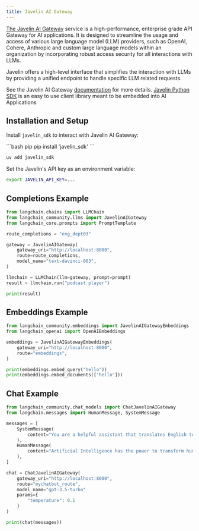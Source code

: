 ```yaml
---
title: Javelin AI Gateway
---
```


[The Javelin AI Gateway](https://www.getjavelin.io) service is a high-performance, enterprise grade API Gateway for AI applications.
It is designed to streamline the usage and access of various large language model (LLM) providers,
such as OpenAI, Cohere, Anthropic and custom large language models within an organization by incorporating
robust access security for all interactions with LLMs.

Javelin offers a high-level interface that simplifies the interaction with LLMs by providing a unified endpoint
to handle specific LLM related requests.

See the Javelin AI Gateway [documentation](https://docs.getjavelin.io) for more details.
[Javelin Python SDK](https://www.github.com/getjavelin/javelin-python) is an easy to use client library meant to be embedded into AI Applications

## Installation and Setup

Install `javelin_sdk` to interact with Javelin AI Gateway:

<CodeGroup>
```bash pip
pip install 'javelin_sdk'
```

```bash uv
uv add javelin_sdk
```
</CodeGroup>

Set the Javelin's API key as an environment variable:

```sh
export JAVELIN_API_KEY=...
```

## Completions Example

```python
from langchain.chains import LLMChain
from langchain_community.llms import JavelinAIGateway
from langchain_core.prompts import PromptTemplate

route_completions = "eng_dept03"

gateway = JavelinAIGateway(
    gateway_uri="http://localhost:8000",
    route=route_completions,
    model_name="text-davinci-003",
)

llmchain = LLMChain(llm=gateway, prompt=prompt)
result = llmchain.run("podcast player")

print(result)

```

## Embeddings Example

```python
from langchain_community.embeddings import JavelinAIGatewayEmbeddings
from langchain_openai import OpenAIEmbeddings

embeddings = JavelinAIGatewayEmbeddings(
    gateway_uri="http://localhost:8000",
    route="embeddings",
)

print(embeddings.embed_query("hello"))
print(embeddings.embed_documents(["hello"]))
```

## Chat Example
```python
from langchain_community.chat_models import ChatJavelinAIGateway
from langchain.messages import HumanMessage, SystemMessage

messages = [
    SystemMessage(
        content="You are a helpful assistant that translates English to French."
    ),
    HumanMessage(
        content="Artificial Intelligence has the power to transform humanity and make the world a better place"
    ),
]

chat = ChatJavelinAIGateway(
    gateway_uri="http://localhost:8000",
    route="mychatbot_route",
    model_name="gpt-3.5-turbo"
    params={
        "temperature": 0.1
    }
)

print(chat(messages))

```
